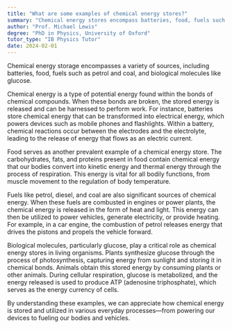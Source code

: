 ```yaml
---
title: "What are some examples of chemical energy stores?"
summary: "Chemical energy stores encompass batteries, food, fuels such as petrol and coal, and biological molecules like glucose, serving as essential sources of energy for various applications and processes."
author: "Prof. Michael Lewis"
degree: "PhD in Physics, University of Oxford"
tutor_type: "IB Physics Tutor"
date: 2024-02-01
---
```


Chemical energy storage encompasses a variety of sources, including batteries, food, fuels such as petrol and coal, and biological molecules like glucose.

Chemical energy is a type of potential energy found within the bonds of chemical compounds. When these bonds are broken, the stored energy is released and can be harnessed to perform work. For instance, batteries store chemical energy that can be transformed into electrical energy, which powers devices such as mobile phones and flashlights. Within a battery, chemical reactions occur between the electrodes and the electrolyte, leading to the release of energy that flows as an electric current.

Food serves as another prevalent example of a chemical energy store. The carbohydrates, fats, and proteins present in food contain chemical energy that our bodies convert into kinetic energy and thermal energy through the process of respiration. This energy is vital for all bodily functions, from muscle movement to the regulation of body temperature.

Fuels like petrol, diesel, and coal are also significant sources of chemical energy. When these fuels are combusted in engines or power plants, the chemical energy is released in the form of heat and light. This energy can then be utilized to power vehicles, generate electricity, or provide heating. For example, in a car engine, the combustion of petrol releases energy that drives the pistons and propels the vehicle forward.

Biological molecules, particularly glucose, play a critical role as chemical energy stores in living organisms. Plants synthesize glucose through the process of photosynthesis, capturing energy from sunlight and storing it in chemical bonds. Animals obtain this stored energy by consuming plants or other animals. During cellular respiration, glucose is metabolized, and the energy released is used to produce ATP (adenosine triphosphate), which serves as the energy currency of cells.

By understanding these examples, we can appreciate how chemical energy is stored and utilized in various everyday processes—from powering our devices to fueling our bodies and vehicles.
    